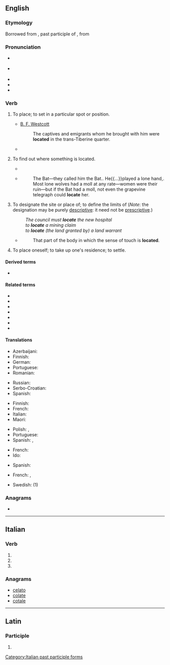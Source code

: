 ==English==

===Etymology===
Borrowed from {{bor|en|la|locātus}}, past participle of {{m|la|loco||to place}}, from {{m|la|locus||place}}

===Pronunciation===
* {{a|RP}} {{IPA|/ləʊˈkeɪt/|/ləˈkeɪt/|lang=en}}
* {{a|GA}} {{IPA|/ˈloʊkeɪt/|/loʊˈkeɪt/|lang=en}}
* {{audio|en-us-locate.ogg|Audio (US)|lang=en}}
* {{rhymes|eɪt|lang=en}}
* {{hyphenation|lo|cate|lang=en}}

===Verb===
{{en-verb|locat}}

# {{lb|en|transitive}} To place; to set in a particular spot or position.
#* [[:w:Brooke Foss Westcott|B. F. Westcott]]
#*: The captives and emigrants whom he brought with him were '''located''' in the trans-Tiberine quarter.
#* {{quote-journal|lang=en|date=2013-06-22|volume=407|issue=8841|page=68|magazine={{w|The Economist}}
|title=[http://www.economist.com/news/finance-and-economics/21579860-g8-pledges-tackle-three-ts-t-time T time]
|passage=The ability to shift profits to low-tax countries by '''locating''' intellectual property in them, which is then licensed to related businesses in high-tax countries, is often assumed to be the preserve of high-tech companies.}}
# {{lb|en|transitive}} To find out where something is located.
#* {{quote-journal|lang=en|year=2013|month=May-June|author=Kevin Heng
|volume=101|issue=3|page=184|magazine={{w|American Scientist}}
|title=[http://www.americanscientist.org/issues/pub/2013/3/why-does-nature-form-exoplanets-easily Why Does Nature Form Exoplanets Easily?]
|passage=In the past two years, NASA’s Kepler Space Telescope has '''located''' nearly 3,000 exoplanet candidates ranging from sub-Earth-sized minions to gas giants that dwarf our own Jupiter. Their densities range from that of styrofoam to iron.}}
#* {{RQ:RnhrtHpwd Bat|I|01}}
#*: The Bat—they called him the Bat.{{nb...}}. He{{...}}played a lone hand,{{nb...}}. Most lone wolves had a moll at any rate—women were their ruin—but if the Bat had a moll, not even the grapevine telegraph could '''locate''' her.
# {{lb|en|transitive}} To designate the site or place of; to define the limits of (''Note'': the designation may be purely [[descriptive]]: it need not be [[prescriptive]].)
#: ''The council must '''locate''' the new hospital''
#: ''to '''locate''' a mining claim''
#: ''to '''locate''' (the land granted by) a land warrant ''
#* {{w|Herbert Spencer}}
#*: That part of the body in which the sense of touch is '''located'''.
# {{lb|en|intransitive|colloquial}} To place oneself; to take up one's residence; to settle.
#: {{rfex|en|intransitive}}

====Derived terms====
* {{l|en|co-locate}}

====Related terms====
* {{l|en|local}}
* {{l|en|locus}}
* {{l|en|locality}}
* {{l|en|localization}}
* {{l|en|localize}}
* {{l|en|location}}
* {{l|en|locator}}

====Translations====
{{trans-top|to place; to set in a particular spot or position}}
* Azerbaijani: {{t+|az|yerləşdirmək}}
* Finnish: {{t+|fi|sijoittaa}}
* German: {{t+|de|orten}}
* Portuguese: {{t+|pt|localizar}}
* Romanian: {{t+|ro|poziționa}}
{{trans-mid}}
* Russian: {{t+|ru|помести́ть}}
* Serbo-Croatian: {{t+|sh|smjestiti}}
* Spanish: {{t+|es|ubicar}}
{{trans-bottom}}

{{trans-top|designate the site or place of}}
* Finnish: {{t+|fi|sijoittaa}}
* French: {{t+|fr|localiser}}
* Italian: {{t+|it|localizzare}}
* Maori: {{t|mi|tautohu pūwāhi}}
{{trans-mid}}
* Polish: {{t|pl|namierzać|impf}}, {{t|pl|lokalizować|impf}}
* Portuguese: {{t+|pt|localizar}}
* Spanish: {{t+|es|ubicar}}, {{t+|es|localizar}}
{{trans-bottom}}

{{trans-top|(intransitive) to place oneself; to take up one's residence; to settle}}
* French: {{t+|fr|se poser}}
* Ido: {{t|io|lok-izar}}
{{trans-mid}}
* Spanish: {{t+|es|asentar}} {{qualifier|pronominal}}
{{trans-bottom}}

{{checktrans-top}}
* French: {{t+check|fr|situer}}, {{t+check|fr|placer}}
{{trans-mid}}
* Swedish: {{t+check|sv|placera}} (1)
{{trans-bottom}}

===Anagrams===
* {{anagrams|en|a=acelot|Alecto|acetol|coleta}}

----

==Italian==

===Verb===
{{head|it|verb form}}

# {{inflection of|locare||2|p|pres|indc|lang=it}}
# {{inflection of|locare||2|p|impr|lang=it}}
# {{feminine plural of|locato|lang=it}}

===Anagrams===
* [[celato#Italian|celato]]
* [[colate#Italian|colate]]
* [[cotale#Italian|cotale]]

[[Category:Italian past participle forms]]

----

==Latin==

===Participle===
{{la-part-form|locāte}}

# {{inflection of|locātus||voc|m|s|lang=la}}